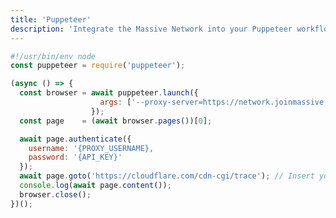 ```yaml
---
title: 'Puppeteer'
description: 'Integrate the Massive Network into your Puppeteer workflows by setting the `--proxy-server` launch flag then calling a page object’s `authenticate` method:'
---
```


```javascript
#!/usr/bin/env node
const puppeteer = require('puppeteer');

(async () => {
  const browser = await puppeteer.launch({
                    args: ['--proxy-server=https://network.joinmassive.com:65535']
                  });
  const page    = (await browser.pages())[0];

  await page.authenticate({
    username: '{PROXY_USERNAME},
    password: '{API_KEY}'
  });
  await page.goto('https://cloudflare.com/cdn-cgi/trace'); // Insert your target URL here
  console.log(await page.content());
  browser.close();
})();
```